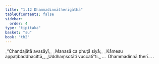 ```yaml
---
title: "1.12 Dhammadinnātherīgāthā"
tableOfContents: false
sidebar:
  order: 4
type: "tipitaka"
basket: "su"
book: "th2"
---
```



<DynamicBreadcrumb />

<Division number="12" book="th2">

<Paragraph number="24" type="verses" book="th2">
_“Chandajātā avasāyī,_  
_Manasā ca phuṭā siyā;_  
_Kāmesu appaṭibaddhacittā,_  
_Uddhaṃsotāti vuccatī”ti._  


</Paragraph>
</Division>

<Paragraph number="25" type="center" book="th2">
…  Dhammadinnā therī… .
</Paragraph>